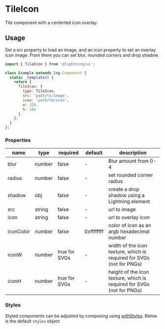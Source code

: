 
# TileIcon

Tile component with a centerted icon overlay.

## Usage

Set a src property to load an image, and an icon property to set an overlay icon image. From there you can set blur, rounded corners and drop shadow.

```js
import { TileIcon } from '@lightning/ui';

class Example extends lng.Component {
  static _template() {
    return {
      TileIcon: {
        type: TileIcon,
        src: 'path/to/image',
        icon: 'path/to/icon',
        w: 320,
        h: 180
      }
    };
  }
};
```

<Canvas>
  <Story id="elements-tileicon--basic" />
</Canvas>

### Properties

name|type|required|default|description
--|--|--|--|--
blur|number|false|-|Blur amount from 0-4
radius|number|false|-|set rounded corner radius
shadow|obj|false|-|create a drop shadow using a Lightning element
src|string|false|-|url to image
icon|string|false|-|url to overlay icon
iconColor|number|false|0xffffffff|color of icon as an argb hexadecimal number
iconW|number|true for SVGs|-|width of the icon texture, which is required for SVGs (not for PNGs)
iconH|number|true for SVGs|-|height of the icon texture, which is required for SVGs (not for PNGs)

### Styles

Styled components can be adjusted by composing using [withStyles](?path=/docs/mixins-withstyles--basic). Below is the default `styles` object

<Theme theme={TileIcon.styles} />

